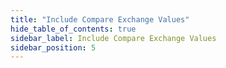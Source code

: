 ```yaml
---
title: "Include Compare Exchange Values"
hide_table_of_contents: true
sidebar_label: Include Compare Exchange Values
sidebar_position: 5
---
```





<LanguageSwitcher supportedLanguages={supportedLanguages} />

<LanguageContent language="csharp">
   <IncludeCompareExchangeCsharp />
</LanguageContent>

<LanguageContent language="nodejs">
   <IncludeCompareExchangeNodejs />
</LanguageContent>


<!---
### Client API
- [Session Change Tracking](../../../client-api/session/what-is-a-session-and-how-does-it-work#tracking-changes)
- [How to: Handle Document Relationships](../../../client-api/how-to/handle-document-relationships)
- [Compare Exchange Overview](../../../client-api/operations/compare-exchange/overview)

### Indexes
- [Indexing Compare Exchange Values](../../../indexes/indexing-compare-exchange-values)


-->